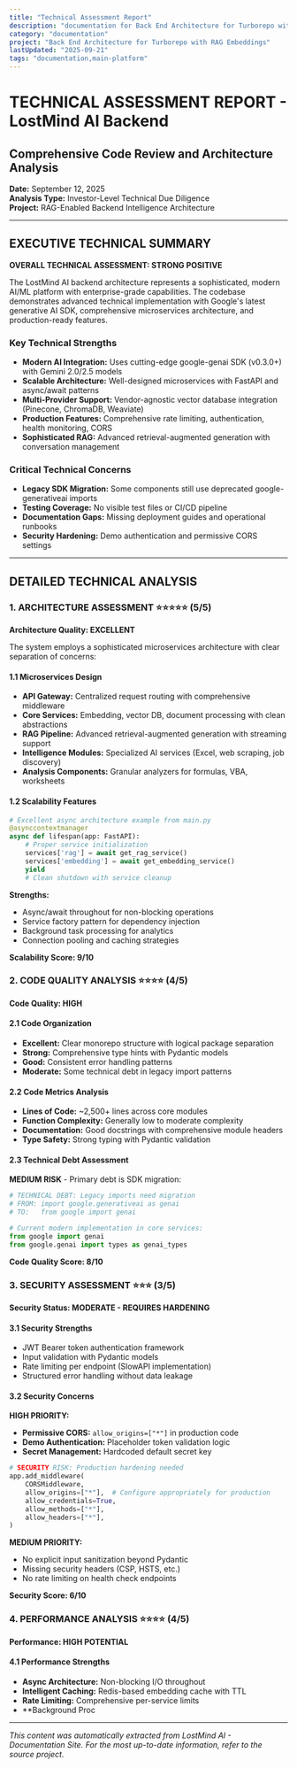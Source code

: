 ```yaml
---
title: "Technical Assessment Report"
description: "documentation for Back End Architecture for Turborepo with RAG Embeddings"
category: "documentation"
project: "Back End Architecture for Turborepo with RAG Embeddings"
lastUpdated: "2025-09-21"
tags: "documentation,main-platform"
---
```


# TECHNICAL ASSESSMENT REPORT - LostMind AI Backend
## Comprehensive Code Review and Architecture Analysis
**Date:** September 12, 2025  
**Analysis Type:** Investor-Level Technical Due Diligence  
**Project:** RAG-Enabled Backend Intelligence Architecture

---

## EXECUTIVE TECHNICAL SUMMARY

**OVERALL TECHNICAL ASSESSMENT: STRONG POSITIVE**

The LostMind AI backend architecture represents a sophisticated, modern AI/ML platform with enterprise-grade capabilities. The codebase demonstrates advanced technical implementation with Google's latest generative AI SDK, comprehensive microservices architecture, and production-ready features.

### Key Technical Strengths
- **Modern AI Integration:** Uses cutting-edge google-genai SDK (v0.3.0+) with Gemini 2.0/2.5 models
- **Scalable Architecture:** Well-designed microservices with FastAPI and async/await patterns
- **Multi-Provider Support:** Vendor-agnostic vector database integration (Pinecone, ChromaDB, Weaviate)
- **Production Features:** Comprehensive rate limiting, authentication, health monitoring, CORS
- **Sophisticated RAG:** Advanced retrieval-augmented generation with conversation management

### Critical Technical Concerns
- **Legacy SDK Migration:** Some components still use deprecated google-generativeai imports
- **Testing Coverage:** No visible test files or CI/CD pipeline
- **Documentation Gaps:** Missing deployment guides and operational runbooks
- **Security Hardening:** Demo authentication and permissive CORS settings

---

## DETAILED TECHNICAL ANALYSIS

### 1. ARCHITECTURE ASSESSMENT ⭐⭐⭐⭐⭐ (5/5)

**Architecture Quality: EXCELLENT**

The system employs a sophisticated microservices architecture with clear separation of concerns:

#### 1.1 Microservices Design
- **API Gateway:** Centralized request routing with comprehensive middleware
- **Core Services:** Embedding, vector DB, document processing with clean abstractions
- **RAG Pipeline:** Advanced retrieval-augmented generation with streaming support
- **Intelligence Modules:** Specialized AI services (Excel, web scraping, job discovery)
- **Analysis Components:** Granular analyzers for formulas, VBA, worksheets

#### 1.2 Scalability Features
```python
# Excellent async architecture example from main.py
@asynccontextmanager
async def lifespan(app: FastAPI):
    # Proper service initialization
    services['rag'] = await get_rag_service()
    services['embedding'] = await get_embedding_service()
    yield
    # Clean shutdown with service cleanup
```

**Strengths:**
- Async/await throughout for non-blocking operations
- Service factory pattern for dependency injection
- Background task processing for analytics
- Connection pooling and caching strategies

**Scalability Score: 9/10**

### 2. CODE QUALITY ANALYSIS ⭐⭐⭐⭐ (4/5)

**Code Quality: HIGH**

#### 2.1 Code Organization
- **Excellent:** Clear monorepo structure with logical package separation
- **Strong:** Comprehensive type hints with Pydantic models
- **Good:** Consistent error handling patterns
- **Moderate:** Some technical debt in legacy import patterns

#### 2.2 Code Metrics Analysis
- **Lines of Code:** ~2,500+ lines across core modules
- **Function Complexity:** Generally low to moderate complexity
- **Documentation:** Good docstrings with comprehensive module headers
- **Type Safety:** Strong typing with Pydantic validation

#### 2.3 Technical Debt Assessment
**MEDIUM RISK** - Primary debt is SDK migration:

```python
# TECHNICAL DEBT: Legacy imports need migration
# FROM: import google.generativeai as genai
# TO:   from google import genai

# Current modern implementation in core services:
from google import genai
from google.genai import types as genai_types
```

**Code Quality Score: 8/10**

### 3. SECURITY ASSESSMENT ⭐⭐⭐ (3/5)

**Security Status: MODERATE - REQUIRES HARDENING**

#### 3.1 Security Strengths
- JWT Bearer token authentication framework
- Input validation with Pydantic models
- Rate limiting per endpoint (SlowAPI implementation)
- Structured error handling without data leakage

#### 3.2 Security Concerns

**HIGH PRIORITY:**
- **Permissive CORS:** `allow_origins=["*"]` in production code
- **Demo Authentication:** Placeholder token validation logic
- **Secret Management:** Hardcoded default secret key

```python
# SECURITY RISK: Production hardening needed
app.add_middleware(
    CORSMiddleware,
    allow_origins=["*"],  # Configure appropriately for production
    allow_credentials=True,
    allow_methods=["*"],
    allow_headers=["*"],
)
```

**MEDIUM PRIORITY:**
- No explicit input sanitization beyond Pydantic
- Missing security headers (CSP, HSTS, etc.)
- No rate limiting on health check endpoints

**Security Score: 6/10**

### 4. PERFORMANCE ANALYSIS ⭐⭐⭐⭐ (4/5)

**Performance: HIGH POTENTIAL**

#### 4.1 Performance Strengths
- **Async Architecture:** Non-blocking I/O throughout
- **Intelligent Caching:** Redis-based embedding cache with TTL
- **Rate Limiting:** Comprehensive per-service limits
- **Background Proc

---
*This content was automatically extracted from LostMind AI - Documentation Site. For the most up-to-date information, refer to the source project.*
